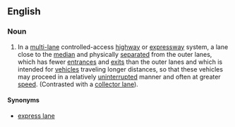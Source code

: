 ==English==


===Noun===
{{en-noun|head=[[core]] [[lane]]}}
{{wikipedia|Local-express lanes|Local-express (core-collector) lanes}}

# {{context|Canada|lang=en}} In a [[multi-]]lane controlled-access [[highway]] or [[expressway]] system, a lane close to the [[median]] and physically [[separate]]d from the outer lanes, which has fewer [[entrance]]s and [[exit]]s than the outer lanes and which is intended for [[vehicle]]s traveling longer distances, so that these vehicles may proceed in a relatively [[uninterrupted]] manner and often at greater [[speed]]. (Contrasted with a [[collector lane]]).

====Synonyms====
* [[express lane]]